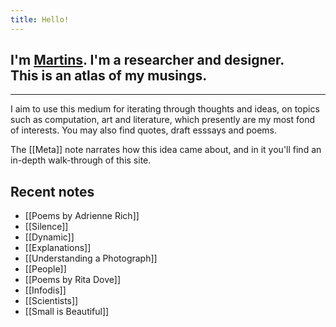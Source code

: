 ```yaml
---
title: Hello!
---
```


<h2>
  I'm <a href="https://martinssamuel.com" target="_blank">Martins</a>. I'm a researcher and designer.<br/>
  This is an atlas of my musings.
</h2>

---

I aim to use this medium for iterating through thoughts and ideas, on topics such as computation, art and literature, which presently are my most fond of interests. You may also find quotes, draft esssays and poems.

The [[Meta]] note narrates how this idea came about, and in it you'll find an in-depth walk-through of this site.

## Recent notes

- [[Poems by Adrienne Rich]]
- [[Silence]]
- [[Dynamic]]
- [[Explanations]]
- [[Understanding a Photograph]]
- [[People]]
- [[Poems by Rita Dove]]
- [[Infodis]]
- [[Scientists]]
- [[Small is Beautiful]]
